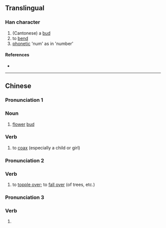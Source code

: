 {{character info/new}}
==Translingual==

===Han character===
{{Han char|rn=14|rad=冖|as=08|sn=10|four=|canj=BDD|ids=⿱冖林}}

# (Cantonese) a [[bud]]
# to [[bend]]
# [[phonetic]] 'num' as in 'number'

====References====
* {{Han ref|kx=0131.011|hdz=80010.070|uh=51A7|ud=20903}}

----

==Chinese==
{{zh-forms}}

===Pronunciation 1===
{{zh-pron
|c=lam1
|cat=n,v
}}

===Noun===
{{zh-noun}}

# {{lb|zh|Cantonese}} [[flower]] [[bud]]

===Verb===
{{zh-verb}}

# {{lb|zh|Cantonese}} to [[coax]] (especially a child or girl)

===Pronunciation 2===
{{zh-pron
|c=lam3
|cat=v
}}

===Verb===
{{zh-verb}}

# {{lb|zh|Cantonese}} to [[topple over]]; to [[fall over]] (of trees, etc.)

===Pronunciation 3===
{{zh-pron
|c=lam6
|cat=v
}}

===Verb===
{{zh-verb}}

# {{lb|zh|Cantonese}} {{rfdef|zh}}

{{attention|yue|also nam1 "number"?}}